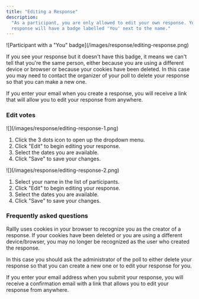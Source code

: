 ```yaml
---
title: "Editing a Response"
description:
  "As a participant, you are only allowed to edit your own response. Your
  response will have a badge labelled 'You' next to the name."
---
```


<Frame caption="The 'You' badge indicates that this is your response">
  ![Participant with a "You" badge](/images/response/editing-response.png)
</Frame>

If you see your response but it doesn't have this badge, it means we can't tell
that you're the same person, either because you are using a different device or
browser or because your cookies have been deleted. In this case you may need to
contact the organizer of your poll to delete your response so that you can make
a new one.

If you enter your email when you create a response, you will receive a link that
will allow you to edit your response from anywhere.

### Edit votes

<Tabs>
<Tab title="On Desktop">

<Frame caption="Click the 'Edit votes' menu item to begin editing">
  ![](/images/response/editing-response-1.png)
</Frame>

1. Click the 3 dots icon to open up the dropdown menu.
2. Click "Edit" to begin editing your response.
3. Select the dates you are available.
4. Click "Save" to save your changes.

</Tab>

<Tab title="On Mobile">

<Frame caption="Click the 'Edit votes' menu item to begin editing">
  ![](/images/response/editing-response-2.png)
</Frame>

1. Select your name in the list of participants.
2. Click "Edit" to begin editing your response.
3. Select the dates you are available.
4. Click "Save" to save your changes.

</Tab>
</Tabs>

### Frequently asked questions

<AccordionGroup>
<Accordion title="Why can't I edit my response?">
  Rallly uses cookies in your browser to recognize you as the creator of a
  response. If your cookies have been deleted or you are using a different
  device/browser, you may no longer be recognized as the user who created the response.

In this case you should ask the administrator of the poll to either delete your
response so that you can create a new one or to edit your response for you.

</Accordion>
<Accordion title="How can I avoid losing access to my own response?">
If you enter your email address when you submit your response, you will
receive a confirmation email with a link that allows you to edit your response from
anywhere.
</Accordion>
</AccordionGroup>
